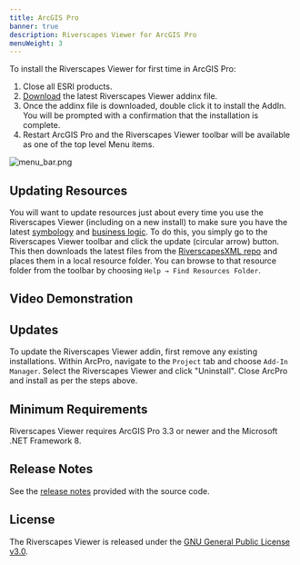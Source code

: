 ```yaml
---
title: ArcGIS Pro
banner: true
description: Riverscapes Viewer for ArcGIS Pro
menuWeight: 3
---
```


To install the Riverscapes Viewer for first time in ArcGIS Pro:

1. Close all ESRI products.
1. [Download](https://github.com/Riverscapes/ArcProViewer/releases) the latest Riverscapes Viewer addinx file.
1. Once the addinx file is downloaded, double click it to install the AddIn. You will be prompted with a confirmation that the installation is complete.
1. Restart ArcGIS Pro and the Riverscapes Viewer toolbar will be available as one of the top level Menu items.

![menu_bar.png](/images/arcpro/menu_bar.png)

## Updating Resources 

You will want to update resources just about every time you use the Riverscapes Viewer (including on a new install) to make sure you have the latest [symbology](/technical-reference/symbology) and [business logic](/technical-reference/business-logic). To do this, you simply go to the Riverscapes Viewer toolbar and click the update (circular arrow) button. This then downloads the latest files from the [RiverscapesXML repo](https://github.com/Riverscapes/RiverscapesXML) and places them in a local resource folder. You can browse to that resource folder from the toolbar by choosing `Help → Find Resources Folder`.

## Video Demonstration

<Youtube embedId="x_U5ddaazbE?si=fvURbYOp9MyIHy_l"/>

## Updates

To update the Riverscapes Viewer addin, first remove any existing installations. Within ArcPro, navigate to the `Project` tab and choose `Add-In Manager`. Select the Riverscapes Viewer and click "Uninstall". Close ArcPro and install as per the steps above.

## Minimum Requirements

Riverscapes Viewer requires ArcGIS Pro 3.3 or newer and the Microsoft .NET Framework 8.

## Release Notes

See the [release notes](https://github.com/Riverscapes/ArcProViewer/releases) provided with the source code.

## License

The Riverscapes Viewer is released under the [GNU General Public License v3.0](https://raw.githubusercontent.com/Riverscapes/ArcProViewer/main/LICENSE).
